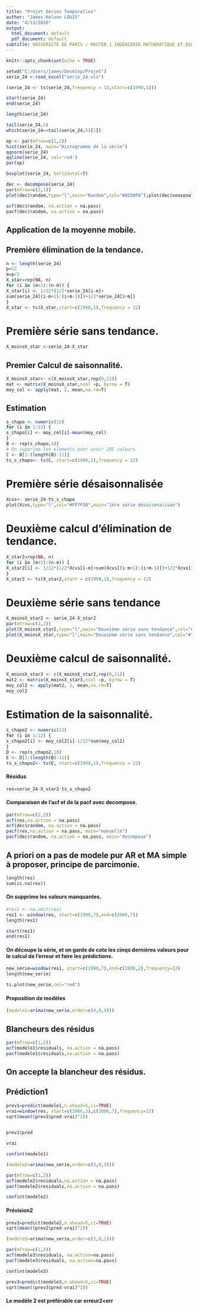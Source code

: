 ```yaml
---
title: "Projet Séries Temporelles"
author: "James Kelson LOUIS"
date: "4/13/2020"
output:
  html_document: default
  pdf_document: default
subtitle: UNIVERSITÉ DE PARIS / MASTER 1 INGÉNIERIE MATHÉMATIQUE ET BIOSTATISTIQUE
---
```


```r
knitr::opts_chunk$set(echo = TRUE)
```

```r
setwd("C:/Users/james/Desktop/Projet")
serie_24 <-read_excel("serie_24.xls")
```

```r
(serie_24 <- ts(serie_24,frequency = 12,start=c(1990,1)))
```
```r
start(serie_24)
end(serie_24)
```

```r
length(serie_24)
```



```r
tail(serie_24,5)
which(serie_24==tail(serie_24,5)[1])
```

```r
op <- par(mfrow=c(1,2))
hist(serie_24, main="Histogramme de la série")
qqnorm(serie_24)
qqline(serie_24, col='red')
par(op)
```
```r
boxplot(serie_24, horizontal=T)
```

```r
dec <- decompose(serie_24)
par(mfrow=c(3,1))
plot(dec$random,type="l",main="Random",col="#8258FA");plot(dec$seasonal,type="l",main="Saisonalite",col="red");plot(dec$trend,type="l",main="tendance",col="#bd2ec6")
```



```r
acf(dec$random, na.action = na.pass)
pacf(dec$random, na.action = na.pass)
```
## Application de la moyenne mobile.
## Première élimination de la tendance.
```r
n <- length(serie_24)
p=12
m=p/2
X_star=rep(NA, n)
for (i in (m+1):(n-m)) {
X_star[i] <- 1/12*(1/2*serie_24[i-m]+
sum(serie_24[(i-m+1):(i+m-1)])+1/2*serie_24[i+m])
}
X_star <- ts(X_star,start=c(1990,1),frequency = 12)
```
# Première série sans tendance.
```r
X_moinsX_star <-serie_24-X_star
```
## Premier Calcul de saisonnalité.
```r
X_moinsX_star<- c(X_moinsX_star,rep(0,11))
mat <- matrix(X_moinsX_star,ncol =p, byrow = T)
moy_col <- apply(mat, 2, mean,na.rm=T)
```
## Estimation
```r
s_chapo <- numeric(12)
for (i in 1:12) {
s_chapo[i] <- moy_col[i]-mean(moy_col)
}
B <- rep(s_chapo,18)
# On supprime les elements pour avoir 205 valeurs
C <- B[1:(length(B)-11)]
ts_s_chapo<- ts(C, start=c(1990,1),frequency = 12)
```
# Première série désaisonnalisée
```r
Xcvs<- serie_24-ts_s_chapo
plot(Xcvs,type="l",col="#FF7F50",main="1ère série désaisonalisée")
```
# Deuxième calcul d’élimination de tendance.
```r
X_star2=rep(NA, n)
for (i in (m+1):(n-m)) {
X_star2[i] <- 1/12*(1/2*Xcvs[i-m]+sum(Xcvs[(i-m+1):(i+m-1)])+1/2*Xcvs[i+m])
}
X_star2 <- ts(X_star2,start = c(1990,1),frequency = 12)
```

# Deuxième série sans tendance
```r
X_moinsX_star2 <- serie_24-X_star2
par(mfrow=c(2,2))
plot(X_moinsX_star2,type="l",main="Deuxième série sans tendance",col="#7ac62e")
plot(X_moinsX_star,type="l",main="Deuxième série sans tendance",col="#7ac62e")
```
# Deuxième calcul de saisonnalité.
```r
X_moinsX_star3 <- c(X_moinsX_star2,rep(0,11))
mat2 <- matrix(X_moinsX_star3,ncol =p, byrow = T)
moy_col2 <- apply(mat2, 2, mean,na.rm=T)
moy_col2
```
# Estimation de la saisonnalité.
```r
s_chapo2 <- numeric(12)
for (i in 1:12) {
s_chapo2[i] <- moy_col2[i]-1/12*sum(moy_col2)
}
D <- rep(s_chapo2,18)
E <- D[1:(length(B)-11)]
ts_s_chapo2<- ts(E, start=c(1990,1),frequency = 12)
```
#### Résidus
```r
res=serie_24-X_star2-ts_s_chapo2
```
#### Comparaison de l'acf et de la pacf avec decompose.
```r
par(mfrow=c(2,2))
acf(res,na.action = na.pass)
acf(dec$random, na.action = na.pass)
pacf(res,na.action = na.pass, main="manuelle")
pacf(dec$random, na.action = na.pass, main="decompose")
```
## A priori on a pas de modele pur AR et MA simple à proposer, principe de parcimonie.
```r
length(res)
sum(is.na(res))
```
#### On supprime les valeurs manquantes.
```r
#res1 <- na.omit(res)
res1 <- window(res, start=c(1990,7),end=c(2006,7))
length(res1)
```

```r
start(res1)
end(res1)
```
#### On découpe la série, et on garde de cote les cinqs dernières valeurs pour le calcul de l'erreur et faire les prédictions.
```r
new_serie=window(res1, start=c(1990,7),end=c(2006,2),frequency=12)
length(new_serie)
```

```r
ts.plot(new_serie,col="red")
```
#### Proposition de modèles 

```r
(modele1=arima(new_serie,order=c(4,0,4)))
```
## Blancheurs des résidus
```r
par(mfrow=c(1,2))
acf(modele1$residuals, na.action = na.pass)
pacf(modele1$residuals,na.action = na.pass)
```
## On accepte la blancheur des résidus.

## Prédiction1
```r
prev1=predict(modele1,n.ahead=5,ci=TRUE)
vrai=window(res, start=c(2006,3),c(2006,7),frequency=12)
sqrt(mean((prev1$pred-vrai)^2))            
            
```


```r
prev1$pred
```
```r
vrai
```


```r
confint(modele1)
```


```r
(modele2=arima(new_serie,order=c(3,0,3)))
```
```r
par(mfrow=c(1,2))
acf(modele2$residuals,na.action = na.pass)
pacf(modele2$residuals,na.action = na.pass)
```
```r
confint(modele2)
```
#### Prévision2
```r
prev2=predict(modele2,n.ahead=5,ci=TRUE)
sqrt(mean((prev2$pred-vrai)^2))
```

```r
(modele3=arima(new_serie,order=c(2,0,1)))
```


```r
par(mfrow=c(1,2))
acf(modele3$residuals, na.action=na.pass)
pacf(modele3$residuals, na.action=na.pass)
```

```r
confint(modele3)
```
```r
prev3=predict(modele3,n.ahead=5,ci=TRUE)
sqrt(mean((prev3$pred-vrai)^2))
```

#### Le modèle 2 est préférable car erreur2<err

